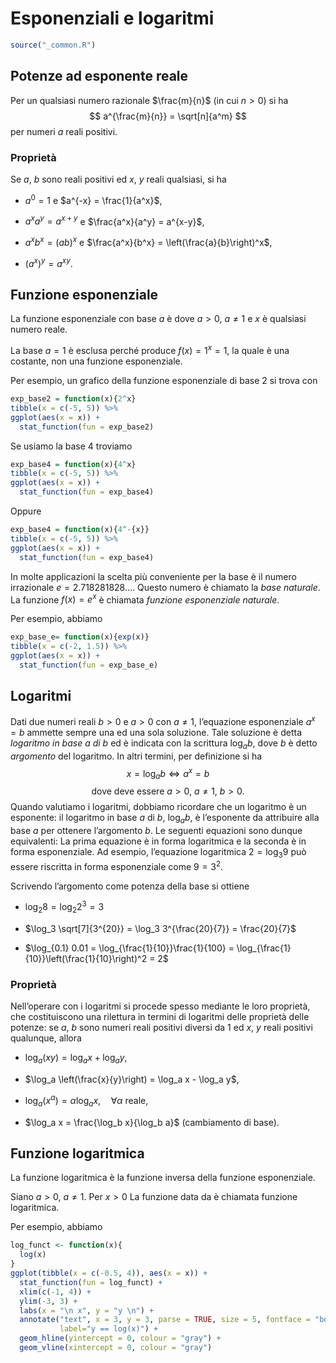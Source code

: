 # Esponenziali e logaritmi {#funs-exp-log}

```r
source("_common.R")
```


## Potenze ad esponente reale {-}

Per un qualsiasi numero razionale $\frac{m}{n}$ (in cui $n > 0$) si ha
$$
a^{\frac{m}{n}} = \sqrt[n]{a^m}
$$
per numeri $a$ reali positivi.

### Proprietà {-}

Se $a$, $b$ sono reali positivi ed $x$, $y$ reali qualsiasi, si ha

- $a^0 = 1$ e $a^{-x} = \frac{1}{a^x}$,

- $a^x a^y = a^{x+y}$ e $\frac{a^x}{a^y} = a^{x-y}$,

- $a^x b^x = (ab)^{x}$ e $\frac{a^x}{b^x} = \left(\frac{a}{b}\right)^x$,

- $(a^x)^y = a^{xy}$.


## Funzione esponenziale

::: {.definition}
La funzione esponenziale con base $a$ è
\begin{equation}
f(x) = a^x
\end{equation}
\noindent
dove $a > 0$, $a \neq 1$ e $x$ è qualsiasi numero reale.
:::

La base $a = 1$ è esclusa perché produce $f(x) = 1^x = 1$, la quale è una costante, non una funzione esponenziale.

Per esempio, un grafico della funzione esponenziale di base 2 si trova con

```r
exp_base2 = function(x){2^x}
tibble(x = c(-5, 5)) %>%
ggplot(aes(x = x)) +
  stat_function(fun = exp_base2)
```

\noindent
Se usiamo la base 4 troviamo

```r
exp_base4 = function(x){4^x}
tibble(x = c(-5, 5)) %>%
ggplot(aes(x = x)) +
  stat_function(fun = exp_base4)
```

\noindent
Oppure

```r
exp_base4 = function(x){4^-{x}}
tibble(x = c(-5, 5)) %>%
ggplot(aes(x = x)) +
  stat_function(fun = exp_base4)
```

In molte applicazioni la scelta più conveniente per la base è il numero irrazionale $e = 2.718281828\dots$. Questo numero è chiamato la *base naturale*.  La funzione $f(x) = e^x$ è chiamata *funzione esponenziale naturale*.

Per esempio, abbiamo

```r
exp_base_e= function(x){exp(x)}
tibble(x = c(-2, 1.5)) %>%
ggplot(aes(x = x)) +
  stat_function(fun = exp_base_e)
```

## Logaritmi {-}

Dati due numeri reali $b > 0$ e $a > 0$ con $a \neq 1$, l'equazione esponenziale $a^x = b$ ammette sempre una ed una sola soluzione. Tale soluzione è detta _logaritmo in base $a$ di $b$_ ed è indicata con la scrittura $\log_a b$, dove $b$ è detto _argomento_ del logaritmo. In altri termini, per definizione si ha
$$
x = \log_a b \Longleftrightarrow a^x = b
$$
$$
\text{dove deve essere } a > 0, \ a \neq 1,\ b > 0.
$$
Quando valutiamo i logaritmi, dobbiamo ricordare che un logaritmo è un esponente: il logaritmo in base $a$ di $b$, $\log_a b$, è l'esponente da attribuire alla base $a$ per ottenere l'argomento $b$. Le seguenti equazioni sono dunque equivalenti:
\begin{equation}
y = \log_a x \qquad x = a^y.\notag
\end{equation}
\noindent
La prima equazione è in forma logaritmica e la seconda è in forma esponenziale. Ad esempio, l'equazione logaritmica $2 = \log_3 9$ può essere riscritta in forma esponenziale come $9 = 3^2$. 

::: {.example}
Scrivendo l'argomento come potenza della base si ottiene

- $\log_2 8 = \log_2 2^3 = 3$

- $\log_3 \sqrt[7]{3^{20}} = \log_3 3^{\frac{20}{7}} = \frac{20}{7}$

- $\log_{0.1} 0.01 = \log_{\frac{1}{10}}\frac{1}{100} = \log_{\frac{1}{10}}\left(\frac{1}{10}\right)^2 = 2$
::: 

### Proprietà {-}

Nell'operare con i logaritmi si procede spesso mediante le loro proprietà, che costituiscono una rilettura in termini di logaritmi delle proprietà delle potenze: se $a$, $b$ sono numeri reali positivi diversi da 1 ed $x$, $y$ reali positivi qualunque, allora

- $\log_a (xy) = \log_a x + \log_a y$,

- $\log_a \left(\frac{x}{y}\right) = \log_a x - \log_a y$,

- $\log_a \left(x^{\alpha}\right) = \alpha \log_a x, \quad \forall \alpha \ \text{reale}$,

- $\log_a x = \frac{\log_b x}{\log_b a}$ (cambiamento di base).

::: {.example}
\begin{align}
\log_a (x+1) -\log_a x - 2 \log_a 2 &= \log_a (x+1) - (\log_a x+ \log_a 2^2)\notag\\
&= \log_a (x+1) - \log_a 4x\notag\\
&= \log_a \frac{x+1}{4x}.\notag
\end{align}
:::


## Funzione logaritmica

La funzione logaritmica è la funzione inversa della funzione esponenziale. 

::: {.definition}
Siano $a > 0$, $a \neq 1$. Per $x > 0$
\begin{equation}
y = \log_a x \quad \text{se e solo se } x = a^y.
\end{equation}
\noindent
La funzione data da
\begin{equation}
f(x) = \log_a x
\end{equation}
\noindent
è chiamata funzione logaritmica.
::: 

Per esempio, abbiamo

```r
log_funct <- function(x){
  log(x)
}
ggplot(tibble(x = c(-0.5, 4)), aes(x = x)) +
  stat_function(fun = log_funct) + 
  xlim(c(-1, 4)) + 
  ylim(-3, 3) +
  labs(x = "\n x", y = "y \n") +
  annotate("text", x = 3, y = 3, parse = TRUE, size = 5, fontface = "bold",
           label="y == log(x)") + 
  geom_hline(yintercept = 0, colour = "gray") +
  geom_vline(xintercept = 0, colour = "gray")
```